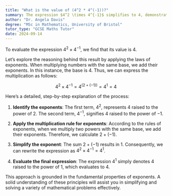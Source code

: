 ```yaml
---
title: "What is the value of (4^2 * 4^(-1))?"
summary: The expression $4^2 \times 4^{-1}$ simplifies to 4, demonstrating the properties of exponents where $a^m \times a^n = a^{m+n}$.
author: "Dr. Angela Davis"
degree: "MSc in Mathematics, University of Bristol"
tutor_type: "GCSE Maths Tutor"
date: 2024-09-14
---
```


To evaluate the expression $4^2 \times 4^{-1}$, we find that its value is $4$.

Let’s explore the reasoning behind this result by applying the laws of exponents. When multiplying numbers with the same base, we add their exponents. In this instance, the base is $4$. Thus, we can express the multiplication as follows:

$$
4^2 \times 4^{-1} = 4^{(2 + (-1))} = 4^{1} = 4
$$

Here’s a detailed, step-by-step explanation of the process:

1. **Identify the exponents**: The first term, $4^2$, represents $4$ raised to the power of $2$. The second term, $4^{-1}$, signifies $4$ raised to the power of $-1$.
  
2. **Apply the multiplication rule for exponents**: According to the rules of exponents, when we multiply two powers with the same base, we add their exponents. Therefore, we calculate $2 + (-1)$.

3. **Simplify the exponent**: The sum $2 + (-1)$ results in $1$. Consequently, we can rewrite the expression as $4^2 \times 4^{-1} = 4^1$.

4. **Evaluate the final expression**: The expression $4^1$ simply denotes $4$ raised to the power of $1$, which evaluates to $4$.

This approach is grounded in the fundamental properties of exponents. A solid understanding of these principles will assist you in simplifying and solving a variety of mathematical problems effectively.
    